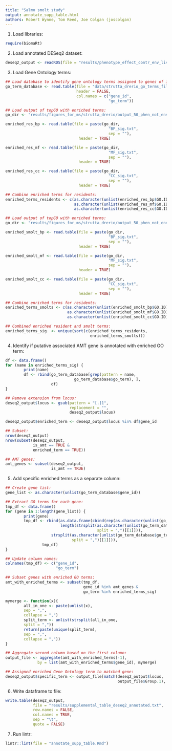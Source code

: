 ```yaml
--- 
title: "Salmo smolt study"
output: annotate_supp_table.html
authors: Robert Wynne, Tom Reed, Joe Colgan (joscolgan)
---
```


1. Load libraries:

```r
require(biomaRt)
```

2. Load annotated DESeq2 dataset:

```r
deseq2_output <- readRDS(file = "results/phenotype_effect_contr_env_liver_annotated.Rds")
```

3. Load Gene Ontology terms:

```r
## Load database to identify gene ontology terms assigned to genes of interest:
go_term_database <- read.table(file = "data/strutta_drerio_go_terms_filtered_converted.txt",
                               header = FALSE,
                               col.names = c("gene_id",
                                             "go_term"))

## Load output of topGO with enriched terms:
go_dir <- "results/figures_for_ms/strutta_drerio/output_50_phen_not_env_genes_resident/"

enriched_res_bp <- read.table(file = paste(go_dir,
                                             "BP_sig.txt",
                                             sep = ""),
                                header = TRUE)

enriched_res_mf <- read.table(file = paste(go_dir,
                                             "MF_sig.txt",
                                             sep = ""),
                                header = TRUE)

enriched_res_cc <- read.table(file = paste(go_dir,
                                             "CC_sig.txt",
                                             sep = ""),
                                header = TRUE)

## Combine enriched terms for residents:
enriched_terms_residents <- c(as.character(unlist(enriched_res_bp$GO.ID)),
                              as.character(unlist(enriched_res_mf$GO.ID)),
                              as.character(unlist(enriched_res_cc$GO.ID)))

## Load output of topGO with enriched terms:
go_dir <- "results/figures_for_ms/strutta_drerio/output_50_phen_not_env_genes_smolt/"

enriched_smolt_bp <- read.table(file = paste(go_dir,
                                             "BP_sig.txt",
                                             sep = ""),
                                header = TRUE)

enriched_smolt_mf <- read.table(file = paste(go_dir,
                                             "MF_sig.txt",
                                             sep = ""),
                                header = TRUE)

enriched_smolt_cc <- read.table(file = paste(go_dir,
                                             "CC_sig.txt",
                                             sep = ""),
                                header = TRUE)

## Combine enriched terms for residents:
enriched_terms_smolts <- c(as.character(unlist(enriched_smolt_bp$GO.ID)),
                           as.character(unlist(enriched_smolt_mf$GO.ID)),
                           as.character(unlist(enriched_smolt_cc$GO.ID)))

## Combined enriched resident and smolt terms:
enriched_terms_sig  <- unique(sort(c(enriched_terms_residents,
                                     enriched_terms_smolts)))
```

4. Identify if putative associated AMT gene is annotated with enriched GO term:

```r
df <- data.frame()
for (name in enriched_terms_sig) {
        print(name)
        df <- rbind(go_term_database[grep(pattern = name,
                              go_term_database$go_term), ],
                    df)
}

## Remove extension from locus:
deseq2_output$locus <- gsub(pattern = "[.]1",
                            replacement = "",
                            deseq2_output$locus)

deseq2_output$enriched_term <- deseq2_output$locus %in% df$gene_id

## Subset:
nrow(deseq2_output)
nrow(subset(deseq2_output,
            is_amt == TRUE &
            enriched_term == TRUE))

## AMT genes:
amt_genes <- subset(deseq2_output,
                    is_amt == TRUE)
```

5. Add specific enriched terms as a separate column:

```r
## Create gene list:
gene_list <- as.character(unlist(go_term_database$gene_id))

## Extract GO terms for each gene:
tmp_df <- data.frame()
for (gene in 1:length(gene_list)) {
        print(gene)
        tmp_df <- rbind(as.data.frame(cbind(rep(as.character(unlist(go_term_database$gene_id[gene])),
                        length(strsplit(as.character(unlist(go_term_database$go_term[gene])),
                                        split = ",")[[1]])),
                    strsplit(as.character(unlist(go_term_database$go_term[gene])),
                             split = ",")[[1]])),
                tmp_df)
}

## Update column names:
colnames(tmp_df) <- c("gene_id",
                      "go_term")

## Subset genes with enriched GO terms:
amt_with_enriched_terms <- subset(tmp_df,
                                  gene_id %in% amt_genes &
                                  go_term %in% enriched_terms_sig)

mymerge <- function(x){
        all_in_one <- paste(unlist(x),
        sep = ",",
        collapse = ",")
        split_term <- unlist(strsplit(all_in_one,
        split = ","))
        return(paste(unique(split_term),
        sep = ",",
        collapse = ","))
}

## Aggregate second column based on the first column:
output_file <- aggregate(amt_with_enriched_terms[-1],
              by = list(amt_with_enriched_terms$gene_id), mymerge)

## Assigned enriched Gene Ontology term to matched gene:
deseq2_output$specific_term <- output_file[match(deseq2_output$locus,
                                                 output_file$Group.1), ]$go_term
```

6. Write dataframe to file:

```r
write.table(deseq2_output,
            file = "results/supplemental_table_deseq2_annotated.txt",
            row.names = FALSE,
            col.names = TRUE,
            sep = "\t",
            quote = FALSE)
```

7. Run lintr:

```r
lintr::lint(file = "annotate_supp_table.Rmd")
```
